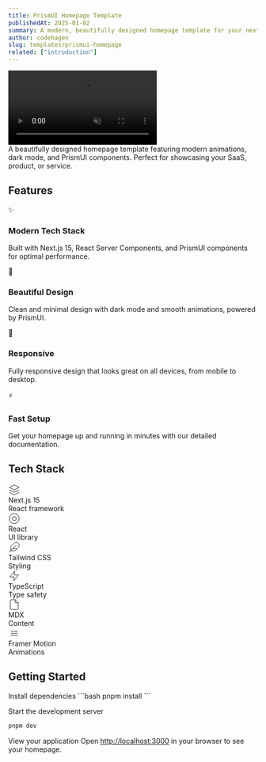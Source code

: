 ```yaml
---
title: PrismUI Homepage Template
publishedAt: 2025-01-02
summary: A modern, beautifully designed homepage template for your next project, built with Next.js 15 and PrismUI components.
author: codehagen
slug: templates/prismui-homepage
related: ["introduction"]
---
```


<div className="flex max-w-[800px] flex-col gap-4 mb-8">
  <video
    autoPlay
    loop
    muted
    playsInline
    src="/video/prismui-homepage.mp4"
    className="w-full rounded-xl border shadow-2xl"
  />
  <div className="flex w-full flex-col gap-2 sm:flex-row">
    <DownloadButton fileName="free/prismui-homepage.zip" />
    <Link 
      href="https://templete-prismui.vercel.app/" 
      className="flex-1 inline-flex h-9 items-center justify-center rounded-md border border-input bg-background px-4 py-2 text-sm font-medium shadow-sm hover:bg-accent hover:text-accent-foreground focus-visible:outline-none focus-visible:ring-1 focus-visible:ring-ring"
    >
      Live Preview
    </Link>
  </div>
</div>

<Note>
  A beautifully designed homepage template featuring modern animations, dark mode, and PrismUI components. Perfect for showcasing your SaaS, product, or service.
</Note>

## Features

<div className="grid sm:grid-cols-2 gap-4 mb-8">
  <div className="flex flex-col gap-2 p-4 rounded-lg border bg-card text-card-foreground shadow-sm">
    <div className="flex items-center gap-2">
      <span className="text-lg">✨</span>
      <h3 className="font-medium">Modern Tech Stack</h3>
    </div>
    <p className="text-sm text-muted-foreground">Built with Next.js 15, React Server Components, and PrismUI components for optimal performance.</p>
  </div>
  <div className="flex flex-col gap-2 p-4 rounded-lg border bg-card text-card-foreground shadow-sm">
    <div className="flex items-center gap-2">
      <span className="text-lg">🎨</span>
      <h3 className="font-medium">Beautiful Design</h3>
    </div>
    <p className="text-sm text-muted-foreground">Clean and minimal design with dark mode and smooth animations, powered by PrismUI.</p>
  </div>
  <div className="flex flex-col gap-2 p-4 rounded-lg border bg-card text-card-foreground shadow-sm">
    <div className="flex items-center gap-2">
      <span className="text-lg">📱</span>
      <h3 className="font-medium">Responsive</h3>
    </div>
    <p className="text-sm text-muted-foreground">Fully responsive design that looks great on all devices, from mobile to desktop.</p>
  </div>
  <div className="flex flex-col gap-2 p-4 rounded-lg border bg-card text-card-foreground shadow-sm">
    <div className="flex items-center gap-2">
      <span className="text-lg">⚡️</span>
      <h3 className="font-medium">Fast Setup</h3>
    </div>
    <p className="text-sm text-muted-foreground">Get your homepage up and running in minutes with our detailed documentation.</p>
  </div>
</div>

## Tech Stack

<div className="grid grid-cols-2 md:grid-cols-3 gap-4 mb-8">
  <div className="flex items-center gap-3 p-4 rounded-lg border bg-card text-card-foreground">
    <svg xmlns="http://www.w3.org/2000/svg" width="24" height="24" viewBox="0 0 24 24" fill="none" stroke="currentColor" strokeWidth="2" strokeLinecap="round" strokeLinejoin="round"><path d="M12 2L2 7l10 5 10-5-10-5z"/><path d="M2 17l10 5 10-5"/><path d="M2 12l10 5 10-5"/></svg>
    <div>
      <div className="font-medium">Next.js 15</div>
      <div className="text-sm text-muted-foreground">React framework</div>
    </div>
  </div>
  <div className="flex items-center gap-3 p-4 rounded-lg border bg-card text-card-foreground">
    <svg xmlns="http://www.w3.org/2000/svg" width="24" height="24" viewBox="0 0 24 24" fill="none" stroke="currentColor" strokeWidth="2" strokeLinecap="round" strokeLinejoin="round"><circle cx="12" cy="12" r="10"/><circle cx="12" cy="12" r="4"/></svg>
    <div>
      <div className="font-medium">React</div>
      <div className="text-sm text-muted-foreground">UI library</div>
    </div>
  </div>
  <div className="flex items-center gap-3 p-4 rounded-lg border bg-card text-card-foreground">
    <svg xmlns="http://www.w3.org/2000/svg" width="24" height="24" viewBox="0 0 24 24" fill="none" stroke="currentColor" strokeWidth="2" strokeLinecap="round" strokeLinejoin="round"><path d="M20.24 12.24a6 6 0 0 0-8.49-8.49L5 10.5V19h8.5z"/><line x1="16" y1="8" x2="2" y2="22"/><line x1="17.5" y1="15" x2="9" y2="15"/></svg>
    <div>
      <div className="font-medium">Tailwind CSS</div>
      <div className="text-sm text-muted-foreground">Styling</div>
    </div>
  </div>
  <div className="flex items-center gap-3 p-4 rounded-lg border bg-card text-card-foreground">
    <svg xmlns="http://www.w3.org/2000/svg" width="24" height="24" viewBox="0 0 24 24" fill="none" stroke="currentColor" strokeWidth="2" strokeLinecap="round" strokeLinejoin="round"><polygon points="13 2 3 14 12 14 11 22 21 10 12 10 13 2"/></svg>
    <div>
      <div className="font-medium">TypeScript</div>
      <div className="text-sm text-muted-foreground">Type safety</div>
    </div>
  </div>
  <div className="flex items-center gap-3 p-4 rounded-lg border bg-card text-card-foreground">
    <svg xmlns="http://www.w3.org/2000/svg" width="24" height="24" viewBox="0 0 24 24" fill="none" stroke="currentColor" strokeWidth="2" strokeLinecap="round" strokeLinejoin="round"><path d="M14.5 2H6a2 2 0 0 0-2 2v16a2 2 0 0 0 2 2h12a2 2 0 0 0 2-2V7.5L14.5 2z"/><polyline points="14 2 14 8 20 8"/></svg>
    <div>
      <div className="font-medium">MDX</div>
      <div className="text-sm text-muted-foreground">Content</div>
    </div>
  </div>
  <div className="flex items-center gap-3 p-4 rounded-lg border bg-card text-card-foreground">
    <svg xmlns="http://www.w3.org/2000/svg" width="24" height="24" viewBox="0 0 24 24" fill="none" stroke="currentColor" strokeWidth="2" strokeLinecap="round" strokeLinejoin="round"><path d="M5 8h14"/><path d="M5 12h14"/><path d="M5 16h14"/></svg>
    <div>
      <div className="font-medium">Framer Motion</div>
      <div className="text-sm text-muted-foreground">Animations</div>
    </div>
  </div>
</div>

## Getting Started

<Steps>
  <Step>Install dependencies</Step>
  ```bash
  pnpm install
  ```

  <Step>Start the development server</Step>
  ```bash
  pnpm dev
  ```

  <Step>View your application</Step>
  Open [http://localhost:3000](http://localhost:3000) in your browser to see your homepage.
</Steps>

